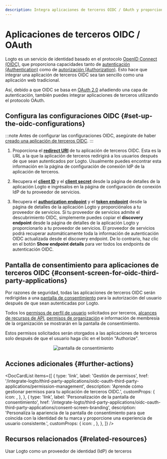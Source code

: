 ```yaml
---
description: Integra aplicaciones de terceros OIDC / OAuth y proporciona autorización OAuth con una pantalla de consentimiento.
---
```




# Aplicaciones de terceros OIDC / OAuth

Logto es un servicio de identidad basado en el protocolo [OpenID Connect (OIDC)](https://auth.wiki/openid-connect), que proporciona capacidades tanto de [autenticación (Authentication)](https://auth.wiki/authentication) como de [autorización (Authorization)](https://auth.wiki/authorization). Esto hace que integrar una aplicación de terceros OIDC sea tan sencillo como una aplicación web tradicional.

Así, debido a que OIDC se basa en [OAuth 2.0](https://auth.wiki/oauth-2.0) añadiendo una capa de autenticación, también puedes integrar aplicaciones de terceros utilizando el protocolo OAuth.

## Configura las configuraciones OIDC \{#set-up-the-oidc-configurations}

:::note
Antes de configurar las configuraciones OIDC, asegúrate de haber [creado una aplicación de terceros OIDC](/quick-starts/third-party-oidc).
:::

1. Proporciona el [**redirect URI**](/integrate-logto/application-data-structure#redirect-uris) de tu aplicación de terceros OIDC. Esta es la URL a la que la aplicación de terceros redirigirá a los usuarios después de que sean autenticados por Logto.
   Usualmente puedes encontrar esta información en la página de configuración de conexión IdP de la aplicación de terceros.

2. Recupera el [**client ID**](/integrate-logto/application-data-structure#application-id) y el [**client secret**](/integrate-logto/application-data-structure#application-secret) desde la página de detalles de la aplicación Logto e ingrésalos en la página de configuración de conexión IdP de tu proveedor de servicios.

3. Recupera el [**authorization endpoint**](/integrate-logto/application-data-structure#authorization-endpoint) y el [**token endpoint**](/integrate-logto/application-data-structure#token-endpoint) desde la página de detalles de la aplicación Logto y proporciónalos a tu proveedor de servicios.
   Si tu proveedor de servicios admite el descubrimiento OIDC, simplemente puedes copiar el **discovery endpoint** desde la página de detalles de la aplicación Logto y proporcionarlo a tu proveedor de servicios. El proveedor de servicios podrá recuperar automáticamente toda la información de autenticación OIDC actualizada desde el discovery endpoint.
   De lo contrario, haz clic en el botón **Show endpoint details** para ver todos los endpoints de autenticación OIDC.

## Pantalla de consentimiento para aplicaciones de terceros OIDC \{#consent-screen-for-oidc-third-party-applications}

Por razones de seguridad, todas las aplicaciones de terceros OIDC serán redirigidas a una [pantalla de consentimiento](/end-user-flows/consent-screen) para la autorización del usuario después de que sean autenticadas por Logto.

Todos los [permisos de perfil de usuario](/integrate-logto/third-party-applications/oidc-oauth-third-party-applications/permission-management#user-permissions-user-profile-scopes) solicitados por terceros, [alcances de recursos de API](/integrate-logto/third-party-applications/oidc-oauth-third-party-applications/permission-management#api-resource-permissions-api-resource-scopes), [permisos de organización](/integrate-logto/third-party-applications/oidc-oauth-third-party-applications/permission-management#organization-permissions-organization-scopes) e información de membresía de la organización se mostrarán en la pantalla de consentimiento.

Estos permisos solicitados serán otorgados a las aplicaciones de terceros solo después de que el usuario haga clic en el botón "Authorize".

<center>
  <img src={ConsentScreen} alt="pantalla de consentimiento" width={500} />
</center>

## Acciones adicionales \{#further-actions}

<DocCardList
  items={[
    {
      type: 'link',
      label: 'Gestión de permisos',
      href: '/integrate-logto/third-party-applications/oidc-oauth-third-party-applications/permission-management',
      description: 'Aprende cómo gestionar permisos para tu aplicación de terceros OIDC.',
      customProps: {
        icon: <AuthorizationIcon width={20} height={20} />,
      },
    },
    {
      type: 'link',
      label: 'Personalización de la pantalla de consentimiento',
      href: '/integrate-logto/third-party-applications/oidc-oauth-third-party-applications/consent-screen-branding',
      description:
        'Personaliza la apariencia de la pantalla de consentimiento para que coincida con la identidad de tu marca y proporcione una experiencia de usuario consistente.',
      customProps: {
        icon: <CustomizationIcon width={20} height={20} />,
      },
    },
  ]}
/>

## Recursos relacionados \{#related-resources}

<Url href="https://blog.logto.io/logto-as-idp">
  Usar Logto como un proveedor de identidad (IdP) de terceros
</Url>
